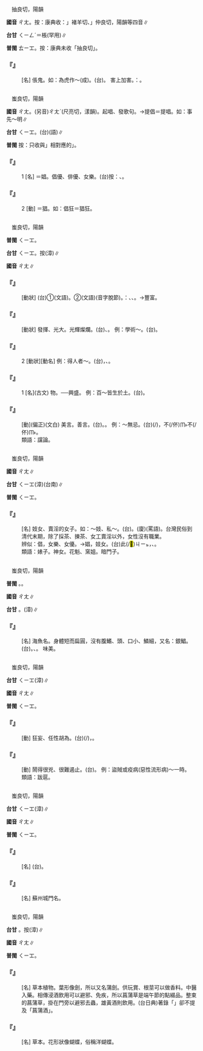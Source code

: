 
=={{ruby|倀|ㄔㄤ}}==

　抽良切，陽韻

'''國音''' <rt>ㄔㄤ</rt>。按：康典收：{{ruby|「|ㄔㄤ}}」褚羊切、{{ruby|「|ㄔㄤˊ}}」仲良切，陽韻等四音∥

'''台甘''' <rt>ㄑㄧㄥˊ</rt>＝棖{{ruby|。|ㄉㄧㆲˊ}}(罕用)∥

'''普閩''' <rt>ㄊㄧㆲ</rt>。按：康典未收「抽良切」。

    

==='''『{{ruby|倀|ㄔㄤ}}』'''===
: [名] 倀鬼。如：為虎作～(成)。(台){{ruby|助|ㄗㆦ˫}}{{ruby|長|ㄉㄧㆲˋ}}{{ruby|惡|ㆦㆶ}}{{ruby|勢|ㄙㆤ˪}}{{ruby|力|ㄌㄧㆤㆶ ͘}}。 害上加害。{{ruby|比|ㄅㄧˋ}}{{ruby|喻|ㆢㄧ˫}}{{ruby|/|ㄌㄨ˫}}：{{ruby|幫|ㄅㄤ}}{{ruby|助|ㄗㆦ˫}}{{ruby|惡|ㆦㆶ}}{{ruby|人|ㄌㄤˊ}}{{ruby|作|ㄗㄜ˪}}{{ruby|惡|ㆦㆶ}}{{ruby|事|ㄙㄨ˫}}{{ruby|丌|ㆤ}}{{ruby|人|ㄌㄤˊ}}。
    

=={{ruby|倡|ㄔㄤ}}==

　蚩良切，陽韻

'''國音''' <rt>ㄔㄤ</rt>。(另音)<rt>ㄔㄤˋ</rt>(尺亮切，漾韻)。起唱、發歌句。→提倡＝提唱。如：事先～明∥

'''台甘''' <rt>ㄑㄧㆲ</rt>{{ruby|。|ㄑㄧㆲ˪}}。(台)(語){{ruby|倡|ㄑㄧㄤ˪}}∥

'''普閩''' 按：只收與{{ruby|「|ㄔㄤˋ}}」相對應的{{ruby|「|ㄑㄧㆲ˪}}{{ruby|、|ㄑㄧㄤ˪}}」。

    

==='''『{{ruby|倡|ㄔㄤ}}』'''===
:1  [名] ＝娼。倡優、俳優、女樂。(台)按：{{ruby|像|ㄑㄧㆫ˫}}{{ruby|/|ㄑㄧㆧ˫}}{{ruby|現|ㄏㄧㄢ˫}}{{ruby|在|ㄗㄞ˫}}{{ruby|丌|ㆤ}}{{ruby|明|ㆠㄧㄥˊ}}{{ruby|星|ㄒㄧㄥ}}、{{ruby|歌|ㄍㄨㄚ}}{{ruby|星|ㄑㆪ}}{{ruby|/|ㄘㆥ}}。
    

==='''『{{ruby|倡|ㄔㄤ}}』'''===
:2  [動] ＝猖。如：倡狂＝猖狂。
    

=={{ruby|昌|ㄔㄤ}}==

　蚩良切，陽韻

'''普閩''' <rt>ㄑㄧㆲ</rt>。

'''台甘''' <rt>ㄑㄧㆲ</rt>。按{{ruby|：|ㄑㄧㄤ}}(漳)∥

'''國音''' <rt>ㄔㄤ</rt>∥

    

==='''『{{ruby|昌|ㄔㄤ}}{{ruby|盛|ㄕㄥˋ}}』'''===
: [動狀] (台)①(文語){{ruby|興|ㄏㄧㄥ}}{{ruby|旺|ㆲ˫}}。②(文語){{ruby|昌|ㄑㄧㆲ}}{{ruby|盛|ㄒㄧㄥ˫}}(音字脫節)。{{ruby|諧|ㄏㄞˊ}}：{{ruby|充|ㄑㄧㆲ}}{{ruby|盛|ㄒㄧㄥ˫}}、{{ruby|充|ㄑㄧㆲ}}{{ruby|滿|ㄇㄨㄚˋ}}、{{ruby|滿|ㄇㄨㄚˋ}}{{ruby|滿|ㄇㄨㄚˋ}}{{ruby|是|ㄒㄧ˫}}。→豐富。
    

==='''『{{ruby|昌|ㄔㄤ}}{{ruby|明|ㄇㄧㄥˊ}}』'''===
: [動狀] 發揮、光大。光輝燦爛。(台){{ruby|光|ㄍㆲ}}{{ruby|明|ㆠㄧㄥˊ}}{{ruby|燦|ㄘㄢ˪}}{{ruby|爛|ㄌㄢ˫}}、{{ruby|開|ㄎㄞ}}{{ruby|明|ㆠㄧㄥˊ}}{{ruby|發|ㄏㄨㄚㆵ}}{{ruby|達|ㄉㄚㆵ ͘}}。 例：學術～。(台){{ruby|學|ㄏㄚㆶ ͘}}{{ruby|術|ㄙㄨㆵ ͘}}{{ruby|研|ㆣㄧㄢˋ}}{{ruby|究|ㄍㄧㄨ˪}}{{ruby|發|ㄏㄨㄚㆵ}}{{ruby|達|ㄉㄚㆵ ͘}}{{ruby|進|ㄐㄧㄣ˪}}{{ruby|步|ㄅㆦ˫}}。
    

==='''『{{ruby|昌|ㄔㄤ}}』'''===
:2  [動狀][動名] 例：得人者～。(台){{ruby|得|ㄉㄧㆵ}}{{ruby|人|ㆢㄧㄣˊ}}{{ruby|/|ㄌㄧㄣˊ}}{{ruby|望|ㆠㆲ˫}}{{ruby|丌|ㆤ}}{{ruby|人|ㄌㄤˊ}}，{{ruby|興|ㄏㄧㄥ}}{{ruby|盛|ㄒㄧㄥ˫}}、{{ruby|興|ㄏㄧㄥ}}{{ruby|起|ㄎㄧˋ}}。
    

==='''『{{ruby|昌|ㄔㄤ}}』'''===
:1  [名](古文) 物。──興盛。 例：百～皆生於土。(台){{ruby|萬|ㆠㄢ˫}}{{ruby|物|ㆠㄨㆵ ͘}}{{ruby|攏|ㄌㆲˋ}}{{ruby|是|ㄒㄧ˫}}{{ruby|對|ㄉㄨㄧ˪}}{{ruby|土|ㄊㆦˊ}}{{ruby|內|ㄌㄞ˫}}{{ruby|生|ㄒㆪ}}{{ruby|/|ㄙㆥ}}{{ruby|出|ㄘㄨㆵ}}{{ruby|來|·ㄌㄞˊ}}。
    

==='''『{{ruby|昌|ㄔㄤ}}{{ruby|言|ㄧㄢˊ}}』'''===
: [動](偏正)(文白) 美言。善言。(台){{ruby|好|ㄏㄜˋ}}{{ruby|話|ㄨㆤ˫}}。{{ruby|正|ㄐㄧㄥ˪}}{{ruby|經|ㄍㄧㄥ}}{{ruby|丌|ㆤ}}{{ruby|話|ㄨㆤ˫}}。 例：～無忌。(台){{ruby|有|ㄨ˫}}{{ruby|話|ㄨㆤ˫}}{{ruby|直|ㄉㄧㆵ ͘}}{{ruby|講|ㄍㆲˋ}}(/{{ruby|直|ㄉㄧㆵ ͘}}{{ruby|剖|ㄆㄨㄚ˪}})，不(/伓)<rt>ㆬ˫</rt>{{ruby|驚|ㄍㄧㆩ}}{{ruby|神|ㄒㄧㄣˊ}}不(/伓)<rt>ㆬ˫</rt>{{ruby|驚|ㄍㄧㆩ}}{{ruby|鬼|ㄍㄨㄧˋ}}。
:類語：讜論。
:
    

=={{ruby|娼|ㄔㄤ}}==

　蚩良切，陽韻

'''國音''' <rt>ㄔㄤ</rt>∥

'''台甘''' <rt>ㄑㄧㆲ</rt>{{ruby|。|ㄑㄧㄤ}}(漳)(台南)∥

'''普閩''' <rt>ㄑㄧㆲ</rt>。

    

==='''『{{ruby|娼|ㄔㄤ}}』'''===
: [名] 妓女、賣淫的女子。如：～妓、私～。(台){{ruby|趁|ㄊㄢ˪}}{{ruby|食|ㄐㄧㄚㆷ ͘}}{{ruby|查|ㄗㄚ}}{{ruby|某|ㆠㆦˋ}}。(廈){{ruby|漚|ㄠ˪}}{{ruby|娼|ㄑㄧㆲ}}(罵語)。台灣民俗到清代末期，除了採茶、揀茶、女工賣淫以外，女性沒有職業。
:辨似：倡，女樂、女優。→娼，妓女。(台)此(/<mark>&#xffb50;</mark>)<rt>ㄐㄧㆵ</rt>{{ruby|種|ㄐㄧㆲˋ}}{{ruby|演|ㄧㄢˋ}}{{ruby|變|ㄅㄧㄢ˪}}{{ruby|好|ㄏㄜˋ}}{{ruby|像|ㄑㄧㆫ˫}}{{ruby|/|ㄑㄧㆧ˫}}{{ruby|台|ㄉㄞˊ}}{{ruby|灣|ㄨㄢˊ}}{{ruby|民|ㆠㄧㄣˊ}}{{ruby|初|ㄘㆦ}}{{ruby|丌|ㆤ}}{{ruby|藝|ㆣㆤ˫}}{{ruby|妲|ㄉㄨㆩ˪}}，{{ruby|淪|ㄌㄨㄣˊ}}{{ruby|為|ㄨㄧˊ}}{{ruby|趁|ㄊㄢ˪}}{{ruby|食|ㄐㄧㄚㆷ ͘}}{{ruby|查|ㄗㄚ}}{{ruby|某|ㆠㆦˋ}}、{{ruby|賣|ㆠㄨㆤ˫}}{{ruby|/|ㆠㆤ˫}}{{ruby|淫|ㄧㆬˊ}}。
:
:類語：婊子。神女。花魁、窯姐。暗門子。
:
    

=={{ruby|鯧|ㄔㄤ}}==

　蚩良切，陽韻

'''普閩''' {{ruby|(文)|ㄑㄧㆲ}}。{{ruby|(白)|ㄑㄧㆫ}}。

'''國音''' <rt>ㄔㄤ</rt>∥

'''台甘''' {{ruby|(文)|ㄑㄧㆲ}}。{{ruby|(語)|ㄑㄧㆫ}}{{ruby|。|ㄑㄧㆧ}}(漳)∥

    

==='''『{{ruby|鯧|ㄔㄤ}}』'''===
: [名] 海魚名。身體短而扁圓，沒有腹鰭、頭、口小、鱗細，又名：銀鯧。(台){{ruby|鯧|ㄑㄧㆫ}}{{ruby|/|ㄑㄧㆧ}}{{ruby|魚|ㄏㄧˊ}}{{ruby|/|ㄏㄨˊ}}。{{ruby|分|ㄏㄨㄣ}}{{ruby|烏|ㆦ}}{{ruby|鯧|ㄑㄧㆫ}}{{ruby|/|ㄑㄧㆧ}}、{{ruby|白|ㄅㆤㆷ ͘}}{{ruby|鯧|ㄑㄧㆫ}}{{ruby|/|ㄑㄧㆧ}}。 味美。
    

=={{ruby|猖|ㄔㄤ}}==

　蚩良切，陽韻

'''台甘''' <rt>ㄑㄧㆲ</rt>{{ruby|。|ㄑㄧㄤ}}(漳)∥

'''國音''' <rt>ㄔㄤ</rt>∥

'''普閩''' <rt>ㄑㄧㆲ</rt>。

    

==='''『{{ruby|猖|ㄔㄤ}}{{ruby|狂|ㄎㄨㄤˊ}}』'''===
: [動] 狂妄、任性胡為。(台){{ruby|像|ㄑㄧㆫ˫}}{{ruby|/|ㄑㄧㆧ˫}}{{ruby|起|ㄎㄧˋ}}{{ruby|<mark>&#xffb71;</mark>|ㄒㄧㄠˋ}}(/{{ruby|狂|ㄍㆲˊ}}){{ruby|亂|ㄌㄨㄢ˫}}{{ruby|做|ㄗㄨㆤ˪}}{{ruby|/|ㄗㄜ˪}}，{{ruby|濫|ㄌㆰ˫}}{{ruby|糝|ㄙㆰˋ}}{{ruby|來|ㄌㄞˊ}}。
    

==='''『{{ruby|猖|ㄔㄤ}}{{ruby|獗|ㄐㄩㄝˊ}}』'''===
: [動] 鬧得很兇、很難遏止。(台){{ruby|一|ㄧㆵ}}{{ruby|時|ㄒㄧˊ}}{{ruby|間|ㄍㄢ}}{{ruby|擾|ㄌㄧㄠˋ}}{{ruby|/|ㆢㄧㄠˋ}}{{ruby|亂|ㄌㄨㄢ˫}}{{ruby|<mark>&#xffa42;</mark>|ㄍㄚㆷ}}{{ruby|誠|ㄐㄧㆩˊ}}{{ruby|厲|ㄌㄧ˫}}{{ruby|害|ㄏㄞ˫}}。 例：盜賊或疫病(惡性流形病)～一時。
:類語：跋扈。
:
    

=={{ruby|閶|ㄔㄤ}}==

　蚩良切，陽韻

'''台甘''' <rt>ㄑㄧㆲ</rt>{{ruby|。|ㄑㄧㄤ}}(漳)∥

'''國音''' <rt>ㄔㄤ</rt>∥

'''普閩''' <rt>ㄑㄧㆲ</rt>。

    

==='''『{{ruby|閶|ㄔㄤ}}{{ruby|闔|ㄏㄜˊ}}』'''===
: [名] (台){{ruby|古|ㄍㆦˋ}}{{ruby|早|ㄗㄚˋ}}{{ruby|傳|ㄊㄨㄢˊ}}{{ruby|說|ㄙㄨㄚㆵ}}{{ruby|講|ㄍㆲˋ}}{{ruby|→|ㄍㆲ}}{{ruby|是|ㄒㄧ˫}}{{ruby|通|ㄊㆲ}}{{ruby|天|ㄊㄧㄢ}}{{ruby|丌|ㆤ}}{{ruby|門|ㄇㆭˊ}}。
    

==='''『{{ruby|閶|ㄔㄤ}}{{ruby|門|ㄇㄣˊ}}』'''===
: [名] 蘇州城門名。
    

=={{ruby|菖|ㄔㄤ}}==

　蚩良切，陽韻

'''台甘''' {{ruby|(文)|ㄑㄧㆲ}}。按{{ruby|：|ㄑㄧㄤ}}(漳)∥

'''國音''' <rt>ㄔㄤ</rt>∥

'''普閩''' <rt>ㄑㄧㆲ</rt>。

    

==='''『{{ruby|菖|ㄔㄤ}}{{ruby|蒲|ㄆㄨˊ}}』'''===
: [名] 草本植物。葉形像劍，所以又名蒲劍。供玩賞、根莖可以做香料。中醫入藥。相傳浸酒飲用可以避邪、免疾，所以菖蒲草是端午節的點綴品。整束的菖蒲草，掛在門旁以避邪去蟲，雄黃酒則飲用。(台日典)著錄「{{ruby|雄|ㄏㄧㄣˊ}}{{ruby|黃|ㄏㆲˊ}}{{ruby|酒|ㄐㄧㄨˋ}}」卻不提及「菖蒲酒」。
    

==='''『{{ruby|菖|ㄔㄤ}}{{ruby|蘭|ㄌㄢˊ}}』'''===
: [名] 草本。花形狀像蝴蝶，俗稱洋蝴蝶。
    
